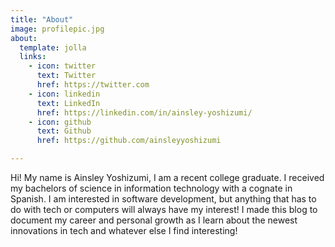 ```yaml
---
title: "About"
image: profilepic.jpg
about:
  template: jolla
  links:
    - icon: twitter
      text: Twitter
      href: https://twitter.com
    - icon: linkedin
      text: LinkedIn
      href: https://linkedin.com/in/ainsley-yoshizumi/
    - icon: github
      text: Github
      href: https://github.com/ainsleyyoshizumi

---
```


Hi! My name is Ainsley Yoshizumi, I am a recent college graduate. I received my bachelors of science in information technology with a cognate in Spanish. I am interested in software development, but anything that has to do with tech or computers will always have my interest! I made this blog to document my career and personal growth as I learn about the newest innovations in tech and whatever else I find interesting!
